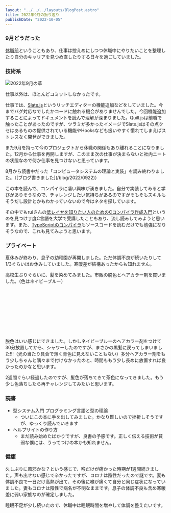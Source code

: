 ```yaml
---
layout: "../../../layouts/BlogPost.astro"
title: 2022年9月の振り返り
publishDate: "2022-10-05"
---
```


### 9月どうだった

[休職前](/blog/2022/0930)ということもあり、仕事は控えめにしつつ休職中にやりたいことを整理したり自分のキャリアを見つめ直したりする日々を過ごしていました。

### 技術系

![2022年9月の草](/images/202209_github.png)

仕事以外は、ほとんどコミットしなかったです。

仕事では、[Slate.js](https://www.slatejs.org/examples/richtext)というリッチエディターの機能追加などをしていました。今までバグ対応なでしたかコードに触れる機会がありませんでした。今回機能追加することによってドキュメントを読んで理解が深まりました。Quill.jsは前職で触ったことがあったのですが、ツラミが多かったイメージでSlate.jsはその点クセはあるものの提供されている機能やHooksなども扱いやすく慣れてしまえばストレスなく開発ができました。

また9月を持って今のプロジェクトから休職の関係もあり離れることになりました。12月から仕事を再開しますが、このまま次の仕事が決まらないと社内ニートの状態なので何か仕事を見つけないと思っています。

<p><budoux-ja>8月から読書中だった「コンピュータシステムの理論と実装」を読み終わりました。（[ブログ書きました](/blog/2022/0922)）</budoux-ja></p>

この本を読んで、コンパイラに凄い興味が湧きました。自分で実装してみると学びがありそうなので、チャレンジしたい気持ちがあるのですがそもそもスキルもそうだし設計とかもわかっていないので今はネタを探しています。

その中でもruiさんの[低レイヤを知りたい人のためのCコンパイラ作成入門](https://www.sigbus.info/compilerbook)というのを見つけ丁度C言語を大学で受講したこともあり、流し読みしてみようと思います。また、[TypeScriptのコンパイラ](https://github.com/Microsoft/TypeScript/tree/main/src/compiler)もソースコードを読むだけでも勉強になりそうなので、これも見てみようと思います。


### プライベート
夏休みが終わり、息子の幼稚園が再開しました。ただ体調不良が続いたりして1/3ぐらいはお休みしていました。寒暖差が結構あったからも知れません。

高校生ぶりぐらいに、髪を染めてみました。市販の脱色とヘアカラー剤を買いました。（色はネイビーブルー）

<div class="iframely-embed"><div class="iframely-responsive" style="height: 140px; padding-bottom: 0;"><a href="https://www.cosme.net/product/product_id/10213002/sku/1099630" data-iframely-url="//iframely.net/6BE7Llj"></a></div></div>

脱色はいい感じにできました。しかしネイビーブルーのヘアカラー剤をつけて30分放置してから、シャワーしたのですが、まさかの黒髪に戻ってしまいました!!!（光の当たり具合で薄く青色に見えないこともない）多分ヘアカラー剤をもう少しちゃんと隅々まで付けなかったのと、時間ももう少し長めに放置すれば良かったのかなと思います。

2週間ぐらい経過したのですが、髪色が落ちてきて茶色になってきました。もう少し色落ちしたら再チャレンジしてみたいと思います。

### 読書

- 型システム入門 プログラミング言語と型の理論
  - ついにこの本に手を出してみました。かなり難しいので挫折しそうですが、ゆっくり読んでいきます
- ヘルプサイトの作り方
  - まだ読み始めたばかりですが、良書の予感です。正しく伝える技術が貧弱な僕には、うってつけの本かも知れません。

### 健康

久しぶりに風邪かな？という感じで、喉だけが痛かった時期が1週間続きました。声も出せない感じで辛かったですが、コロナは陰性だったので謎です。妻も体調不良で一日だけ高熱が出て、その後に喉が痛くて自分と同じ症状になっていました。妻もコロナは陰性で病名が不明なままです。息子の体調不良も含め寒暖差に弱い家族なのが確定しました。

睡眠不足が少し続いたので、休職中は睡眠時間を増やして体調を整えたいです。
